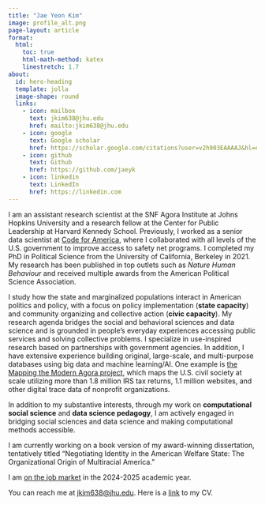 ```yaml
---
title: "Jae Yeon Kim"
image: profile_alt.png
page-layout: article
format: 
  html:
    toc: true
    html-math-method: katex
    linestretch: 1.7
about:
  id: hero-heading
  template: jolla
  image-shape: round
  links:
    - icon: mailbox
      text: jkim638@jhu.edu
      href: mailto:jkim638@jhu.edu
    - icon: google
      text: Google scholar
      href: https://scholar.google.com/citations?user=v2h903EAAAAJ&hl=en     
    - icon: github
      text: Github
      href: https://github.com/jaeyk
    - icon: linkedin
      text: LinkedIn
      href: https://linkedin.com
---
```


::: {#hero-heading}
I am an assistant research scientist at the SNF Agora Institute at Johns Hopkins University and a research fellow at the Center for Public Leadership at Harvard Kennedy School. Previously, I worked as a senior data scientist at [Code for America](https://codeforamerica.org/programs/), where I collaborated with all levels of the U.S. government to improve access to safety net programs. I completed my PhD in Political Science from the University of California, Berkeley in 2021. My research has been published in top outlets such as *Nature Human Behaviour* and received multiple awards from the American Political Science Association.

I study how the state and marginalized populations interact in American politics and policy, with a focus on policy implementation (**state capacity**) and community organizing and collective action (**civic capacity**). My research agenda bridges the social and behavioral sciences and data science and is grounded in people’s everyday experiences accessing public services and solving collective problems. I specialize in use-inspired research based on partnerships with government agencies. In addition, I have extensive experience building original, large-scale, and multi-purpose databases using big data and machine learning/AI. One example is [the Mapping the Modern Agora project](https://histphil.org/2024/01/25/the-uneven-landscape-of-civic-opportunity-in-the-united-states-what-we-discovered-while-mapping-the-modern-agora/), which maps the U.S. civil society at scale utilizing more than 1.8 million IRS tax returns, 1.1 million websites, and other digital trace data of nonprofit organizations.

In addition to my substantive interests, through my work on **computational social science** and **data science pedagogy**, I am actively engaged in bridging social sciences and data science and making computational methods accessible.

I am currently working on a book version of my award-winning dissertation, tentatively titled "Negotiating Identity in the American Welfare State: The Organizational Origin of Multiracial America."

I am <u>on the job market</u> in the 2024-2025 academic year.

You can reach me at [jkim638\@jhu.edu](mailto:jkim638@jhu.edu). Here is a [link](misc/CV_Jae_Yeon_Kim.pdf) to my CV.
:::
